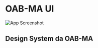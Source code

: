 
<Meta title="Home" />

# OAB-MA UI

![App Screenshot](https://logodownload.org/wp-content/uploads/2014/09/oab-logo.gif)

## Design System da OAB-MA
